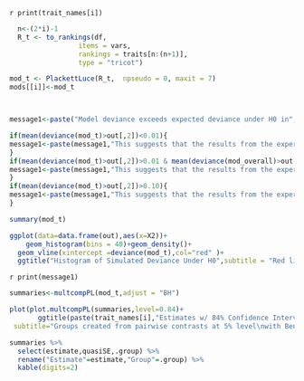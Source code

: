 `r print(trait_names[i])`



```{r}

  n<-(2*i)-1
  R_t <- to_rankings(df,
                 items = vars,
                 rankings = traits[n:(n+1)],
                 type = "tricot")

mod_t <- PlackettLuce(R_t,  npseudo = 0, maxit = 7)
mods[[i]]<-mod_t



message1<-paste("Model deviance exceeds expected deviance under H0 in",percent(mean(deviance(mod_overall)>out[,2])),"of 500 simulations")

if(mean(deviance(mod_t)>out[,2])<0.01){
message1<-paste(message1,"This suggests that the results from the experiment show there is evidence of a difference between varieties")
}
if(mean(deviance(mod_t)>out[,2])>0.01 & mean(deviance(mod_overall)>out[,2])<0.10){
message1<-paste(message1,"This suggests that the results from the experiment shows there may be some evidence of a difference between varieties")  
}
if(mean(deviance(mod_t)>out[,2])>0.10){
message1<-paste(message1,"This suggests that the results from the experiment do not provide enough evidence to conclude that there are differences between varieties")  
}
```

```{r}
summary(mod_t)
```


```{r}

ggplot(data=data.frame(out),aes(x=X2))+
    geom_histogram(bins = 40)+geom_density()+
  geom_vline(xintercept =deviance(mod_t),col="red" )+
  ggtitle("Histogram of Simulated Deviance Under H0",subtitle = "Red line indciates observed model deviance")
```
`r print(message1)`

```{r,fig.width=7,fig.height=7}


summaries<-multcompPL(mod_t,adjust = "BH")

plot(plot.multcompPL(summaries,level=0.84)+
       ggtitle(paste(trait_names[i],"Estimates w/ 84% Confidence Intervals"),
 subtitle="Groups created from pairwise contrasts at 5% level\nwith Benjamini & Hochberg adjustment"))
```

```{r}
summaries %>% 
  select(estimate,quasiSE,.group) %>%
  rename("Estimate"=estimate,"Group"=.group) %>% 
  kable(digits=2) 
```


